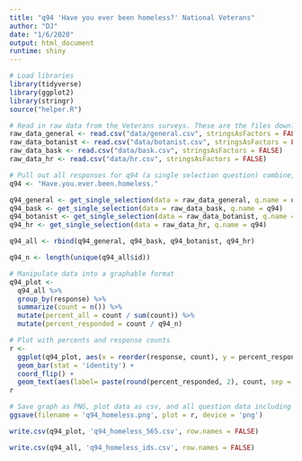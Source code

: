 ```yaml
---
title: "q94 'Have you ever been homeless?' National Veterans"
author: "DJ"
date: "1/6/2020"
output: html_document
runtime: shiny
---
```


```r
# Load libraries
library(tidyverse)
library(ggplot2)
library(stringr)
source("helper.R")
```

```r
# Read in raw data from the Veterans surveys. These are the files downloaded from survey monkey saved as a .csv
raw_data_general <- read.csv("data/general.csv", stringsAsFactors = FALSE)
raw_data_botanist <- read.csv("data/botanist.csv", stringsAsFactors = FALSE)
raw_data_bask <- read.csv("data/bask.csv", stringsAsFactors = FALSE)
raw_data_hr <- read.csv("data/hr.csv", stringsAsFactors = FALSE)
```

```r
# Pull out all responses for q94 (a single selection question) combine, then determine 'question n'
q94 <- "Have.you.ever.been.homeless."

q94_general <- get_single_selection(data = raw_data_general, q.name = q94)
q94_bask <- get_single_selection(data = raw_data_bask, q.name = q94)
q94_botanist <- get_single_selection(data = raw_data_botanist, q.name = q94)
q94_hr <- get_single_selection(data = raw_data_hr, q.name = q94)

q94_all <- rbind(q94_general, q94_bask, q94_botanist, q94_hr)

q94_n <- length(unique(q94_all$id))
```

```r
# Manipulate data into a graphable format
q94_plot <- 
  q94_all %>%
  group_by(response) %>%
  summarize(count = n()) %>%
  mutate(percent_all = count / sum(count)) %>%
  mutate(percent_responded = count / q94_n)
```

```r
# Plot with percents and response counts
r <- 
  ggplot(q94_plot, aes(x = reorder(response, count), y = percent_responded)) +
  geom_bar(stat = 'identity') +
  coord_flip() +
  geom_text(aes(label= paste(round(percent_responded, 2), count, sep = "***")))
r
```

```r
# Save graph as PNG, plot data as csv, and all question data including response IDs as csv (save question n and N at end of plot file as "_x.x")
ggsave(filename = 'q94_homeless.png', plot = r, device = 'png')

write.csv(q94_plot, 'q94_homeless_565.csv', row.names = FALSE)

write.csv(q94_all, 'q94_homeless_ids.csv', row.names = FALSE)
```
